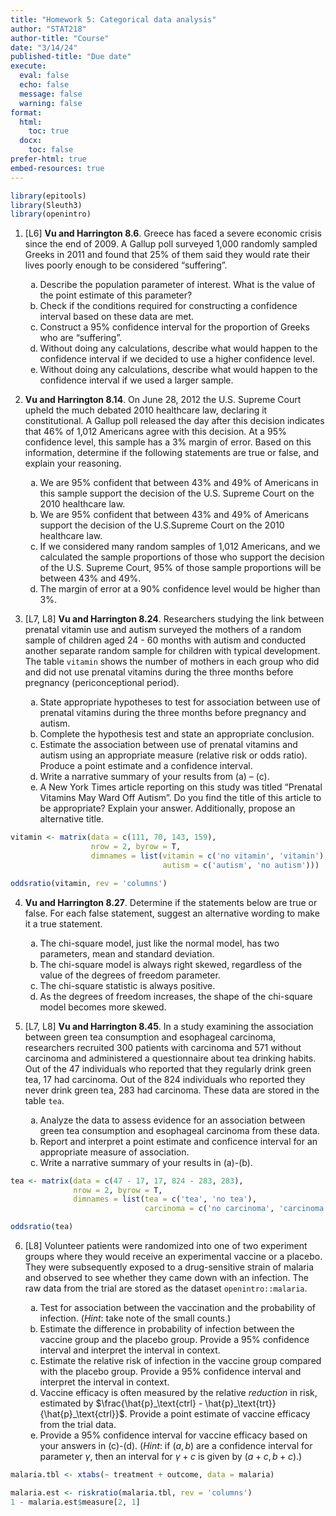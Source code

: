 ```yaml
---
title: "Homework 5: Categorical data analysis"
author: "STAT218"
author-title: "Course"
date: "3/14/24"
published-title: "Due date"
execute: 
  eval: false
  echo: false
  message: false
  warning: false
format: 
  html:
    toc: true
  docx:
    toc: false
prefer-html: true
embed-resources: true
---
```


```r
library(epitools)
library(Sleuth3)
library(openintro)
```

1. [L6] **Vu and Harrington 8.6**. Greece has faced a severe economic crisis since the end of 2009. A Gallup poll surveyed 1,000 randomly sampled Greeks in 2011 and found that 25% of them said they would rate their lives poorly enough to be considered “suffering”.

    a. Describe the population parameter of interest. What is the value of the point estimate of this parameter?
    b. Check if the conditions required for constructing a confidence interval based on these data are met.
    c. Construct a 95% confidence interval for the proportion of Greeks who are “suffering".
    d. Without doing any calculations, describe what would happen to the confidence interval if we decided to use a higher confidence level.
    e. Without doing any calculations, describe what would happen to the confidence interval if we used a larger sample.
    
2. **Vu and Harrington 8.14**. On June 28, 2012 the U.S. Supreme Court upheld the much debated 2010 healthcare law, declaring it constitutional. A Gallup poll released the day after this decision indicates that 46% of 1,012 Americans agree with this decision. At a 95% confidence level, this sample has a 3% margin of error. Based on this information, determine if the following statements are true or false, and explain your reasoning. 

    a. We are 95% confident that between 43% and 49% of Americans in this sample support the decision of the U.S. Supreme Court on the 2010 healthcare law.
    b. We are 95% confident that between 43% and 49% of Americans support the decision of the U.S.Supreme Court on the 2010 healthcare law.
    c. If we considered many random samples of 1,012 Americans, and we calculated the sample proportions of those who support the decision of the U.S. Supreme Court, 95% of those sample proportions will be between 43% and 49%.
    d. The margin of error at a 90% confidence level would be higher than 3%.


3. [L7, L8] **Vu and Harrington 8.24**. Researchers studying the link between prenatal vitamin use and autism surveyed the mothers of a random sample of children aged 24 - 60 months with autism and conducted another separate random sample for children with typical development. The table `vitamin` shows the number of mothers in each group who did and did not use prenatal vitamins during the three months before pregnancy (periconceptional period).

    a. State appropriate hypotheses to test for association between use of prenatal vitamins during the three months before pregnancy and autism.
    b. Complete the hypothesis test and state an appropriate conclusion.
    c. Estimate the association between use of prenatal vitamins and autism using an appropriate measure (relative risk or odds ratio). Produce a point estimate and a confidence interval.
    d. Write a narrative summary of your results from (a) -- (c).
    e. A New York Times article reporting on this study was titled “Prenatal Vitamins May Ward Off Autism". Do you find the title of this article to be appropriate? Explain your answer. Additionally, propose an alternative title.
    
```r
vitamin <- matrix(data = c(111, 70, 143, 159),
                  nrow = 2, byrow = T,
                  dimnames = list(vitamin = c('no vitamin', 'vitamin'), 
                                  autism = c('autism', 'no autism')))

oddsratio(vitamin, rev = 'columns')
```

4. **Vu and Harrington 8.27**. Determine if the statements below are true or false. For each false statement, suggest an alternative wording to make it a true statement.

    a. The chi-square model, just like the normal model, has two parameters, mean and standard deviation.
    b. The chi-square model is always right skewed, regardless of the value of the degrees of freedom parameter.
    c. The chi-square statistic is always positive.
    d. As the degrees of freedom increases, the shape of the chi-square model becomes more skewed.
    
5. [L7, L8] **Vu and Harrington 8.45**. In a study examining the association between green tea consumption and esophageal carcinoma, researchers recruited 300 patients with carcinoma and 571 without carcinoma and administered a questionnaire about tea drinking habits. Out of the 47 individuals who reported that they regularly drink green tea, 17 had carcinoma. Out of the 824 individuals who reported they never drink green tea, 283 had carcinoma. These data are stored in the table `tea`.

    a. Analyze the data to assess evidence for an association between green tea consumption and esophageal carcinoma from these data.
    b. Report and interpret a point estimate and conficence interval for an appropriate measure of association.
    c. Write a narrative summary of your results in (a)-(b).
    
```r
tea <- matrix(data = c(47 - 17, 17, 824 - 283, 283),
              nrow = 2, byrow = T,
              dimnames = list(tea = c('tea', 'no tea'),
                              carcinoma = c('no carcinoma', 'carcinoma')))

oddsratio(tea)
```

6. [L8] Volunteer patients were randomized into one of two experiment groups where they would receive an experimental vaccine or a placebo. They were subsequently exposed to a drug-sensitive strain of malaria and observed to see whether they came down with an infection. The raw data from the trial are stored as the dataset `openintro::malaria`.

    a. Test for association between the vaccination and the probability of infection. (*Hint*: take note of the small counts.)
    b. Estimate the difference in probability of infection between the vaccine group and the placebo group. Provide a 95% confidence interval and interpret the interval in context.
    c. Estimate the relative risk of infection in the vaccine group compared with the placebo group. Provide a 95% confidence interval and interpret the interval in context.
    d. Vaccine efficacy is often measured by the relative *reduction* in risk, estimated by $\frac{\hat{p}_\text{ctrl} - \hat{p}_\text{trt}}{\hat{p}_\text{ctrl}}$. Provide a point estimate of vaccine efficacy from the trial data.
    e. Provide a 95% confidence interval for vaccine efficacy based on your answers in (c)-(d). (*Hint*: if $(a, b)$ are a confidence interval for parameter $\gamma$, then an interval for $\gamma + c$ is given by $(a + c, b + c)$.)
    
```r
malaria.tbl <- xtabs(~ treatment + outcome, data = malaria)

malaria.est <- riskratio(malaria.tbl, rev = 'columns')
1 - malaria.est$measure[2, 1]
```

